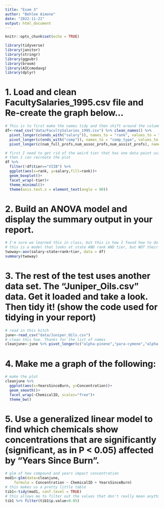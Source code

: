 ```yaml
---
title: "Exam 3"
author: "Behlee Aimone"
date: "2022-11-21"
output: html_document
---
```


```r
knitr::opts_chunk$set(echo = TRUE)
```


```r
library(tidyverse)
library(janitor)
library(stringr)
library(ggpubr)
library(broom)
library(AICcmodavg)
library(dplyr)
```

# 1. Load and clean FacultySalaries_1995.csv file and Re-create the graph below…
```r
# This is to first make the names tidy and then shift around the columns so that I can do stuff 
df<-read_csv("data/FacultySalaries_1995.csv") %>% clean_names() %>% 
  pivot_longer(c(ends_with("salary")), names_to = "rank", values_to = "salary",names_prefix = "avg_") %>% 
  pivot_longer(c(ends_with("comp")), names_to = "comp_type", values_to = "comp_amt") %>% 
  pivot_longer(c(num_full_profs,num_assoc_profs,num_assist_profs), names_to = "faculty_type", values_to = "faculty_count") %>% glimpse
```



```r
# first I need to get rid of the weird tier that has one data point using filter 
# then I can recreate the plot 
df %>% 
  filter(!df$tier=="VIIB") %>%
  ggplot(aes(x=rank, y=salary,fill=rank))+
  geom_boxplot()+
  facet_wrap(~tier)+
  theme_minimal()+
  theme(axis.text.x = element_text(angle = 90))
```


# 2. Build an ANOVA model and display the summary output in your report.
```r
# I'm sure we learned this in class, but this is how I found how to do it on the internet 
# this is a model that looks at state AND rank AND tier, but NOT their interactions 
twoway<-aov(salary~state+rank+tier, data = df)
summary(twoway)
```


# 3. The rest of the test uses another data set. The “Juniper_Oils.csv” data. Get it loaded and take a look. Then tidy it! (show the code used for tidying in your report)
```r
# read in this bitch 
june<-read_csv("data/Juniper_Oils.csv")
# clean this hoe. Thanks for the list of names 
cleanjune<-june %>% pivot_longer(c("alpha-pinene","para-cymene","alpha-terpineol","cedr-9-ene","alpha-cedrene","beta-cedrene","cis-thujopsene","alpha-himachalene","beta-chamigrene","cuparene","compound 1","alpha-chamigrene","widdrol","cedrol","beta-acorenol","alpha-acorenol","gamma-eudesmol","beta-eudesmol","alpha-eudesmol","cedr-8-en-13-ol","cedr-8-en-15-ol","compound 2","thujopsenal"), names_to = "ChemicalID", values_to = "Concentration")
```


# 4. Make me a graph of the following:
```r
# make the plot 
cleanjune %>% 
  ggplot(aes(x=YearsSinceBurn, y=Concentration))+
  geom_smooth()+
  facet_wrap(~ChemicalID, scales="free")+ 
  theme_bw()
```


# 5. Use a generalized linear model to find which chemicals show concentrations that are significantly (significant, as in P < 0.05) affected by “Years Since Burn”.
```r
# glm of how compound and years impact concentration
mod1<-glm(data=cleanjune, 
    formula = Concentration ~ ChemicalID + YearsSinceBurn)
# this makes us a pretty little table 
tib1<-tidy(mod1, conf.level = TRUE)
# this allows me to filter out the values that don't really mean anything to me 
tib1 %>% filter(tib1$p.value<0.05)
```




